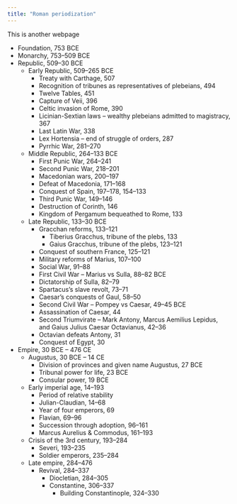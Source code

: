 ```yaml
---
title: "Roman periodization"
---
```


This is another webpage

- Foundation, 753 BCE
- Monarchy, 753–509 BCE
- Republic, 509–30 BCE
	- Early Republic, 509–265 BCE
		- Treaty with Carthage, 507
		- Recognition of tribunes as representatives of plebeians, 494
		- Twelve Tables, 451
		- Capture of Veii, 396
		- Celtic invasion of Rome, 390
		- Licinian-Sextian laws – wealthy plebeians admitted to magistracy, 367
		- Last Latin War, 338
		- Lex Hortensia – end of struggle of orders, 287
		- Pyrrhic War, 281–270
	- Middle Republic, 264–133 BCE
		- First Punic War, 264–241
		- Second Punic War, 218–201
		- Macedonian wars, 200–197
		- Defeat of Macedonia, 171–168
		- Conquest of Spain, 197–178, 154–133
		- Third Punic War, 149–146
		- Destruction of Corinth, 146
		- Kingdom of Pergamum bequeathed to Rome, 133
	- Late Republic, 133–30 BCE
		- Gracchan reforms, 133–121
			- Tiberius Gracchus, tribune of the plebs, 133
			- Gaius Gracchus, tribune of the plebs, 123–121
		- Conquest of southern France, 125–121
		- Military reforms of Marius, 107–100
		- Social War, 91–88
		- First Civil War – Marius vs Sulla, 88–82 BCE
		- Dictatorship of Sulla, 82–79
		- Spartacus's slave revolt, 73–71
		- Caesar's conquests of Gaul, 58–50
		- Second Civil War – Pompey vs Caesar, 49–45 BCE
		- Assassination of Caesar, 44
		- Second Triumvirate – Mark Antony, Marcus Aemilius Lepidus, and Gaius Julius Caesar Octavianus, 42–36
		- Octavian defeats Antony, 31
		- Conquest of Egypt, 30
- Empire, 30 BCE – 476 CE
	- Augustus, 30 BCE – 14 CE
		- Division of provinces and given name Augustus, 27 BCE
		- Tribunal power for life, 23 BCE
		- Consular power, 19 BCE
	- Early imperial age, 14–193
		- Period of relative stability
		- Julian-Claudian, 14–68
		- Year of four emperors, 69
		- Flavian, 69–96
		- Succession through adoption, 96–161
		- Marcus Aurelius & Commodus, 161–193
	- Crisis of the 3rd century, 193–284
		- Severi, 193–235
		- Soldier emperors, 235–284
	- Late empire, 284–476
		- Revival, 284–337
			- Diocletian, 284–305
			- Constantine, 306–337
				- Building Constantinople, 324–330
